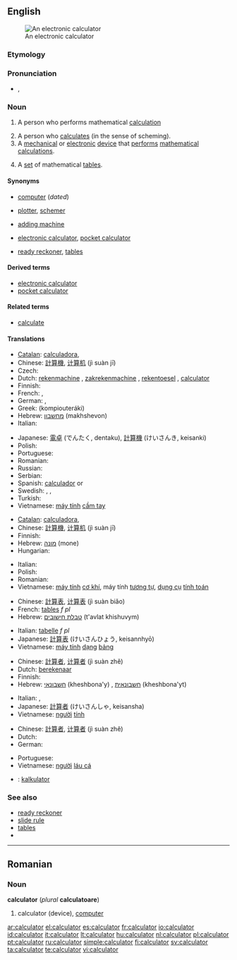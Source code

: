 ==English==
{{wikipedia}}
[[File:Calculator.kodabar.jpg|thumb|An electronic calculator]]

===Etymology===
{{suffix|calculate|or}}

===Pronunciation===
* {{IPA|/ˈkæl.kjə.leɪ.tə(r)/}}, {{SAMPA|/"k{l.kj@.lEi.t@/}}

===Noun===
{{en-noun}}

# <!--DefA-->{{dated}} A person who performs mathematical [[calculation]]
# <!--DefB-->A person who [[calculate]]s (in the sense of scheming).
# <!--DefC-->A [[mechanical]] or [[electronic]]  [[device]] that [[perform]]s [[mathematical]] [[calculation]]s.
# <!--DefD-->{{obsolete}} A [[set]] of mathematical [[table]]s.

====Synonyms====
* <!--DefA-->{{sense|person who performs mathematical calculations}} [[computer]] (''dated'')
* <!--DefB-->{{sense|person who schemes}} [[plotter]], [[schemer]]
* <!--DefC-->{{sense|mechanical device}} [[adding machine]]
* <!--DefD-->{{sense|electronic device}} [[electronic calculator]], [[pocket calculator]]
* <!--DefE-->{{sense|mathematical tables}} [[ready reckoner]], [[table]]s

====Derived terms====
* [[electronic calculator]]
* [[pocket calculator]]

====Related terms====
* [[calculate]]

====Translations====
{{trans-top|electronic device that performs mathematical calculations}}
* [[Catalan]]: [[calculadora]],{{f}}
* Chinese: [[計算機]], [[计算机]] (jì suàn jī)
* Czech: {{t+|cs|kalkulačka|f}}
* Dutch: [[rekenmachine]] {{f}}, [[zakrekenmachine]] {{f}}, [[rekentoesel]] {{n}} {{i|Flemish}}, [[calculator#Dutch|calculator]] {{m}}
* Finnish: {{t+|fi|laskin}}
* French: {{t+|fr|calculatrice|f}}, {{t+|fr|calculette|f}}
* German: {{t+|de|Rechner|m}}, {{t+|de|Taschenrechner|m}}
* Greek: {{t|el|κομπιουτεράκι|n|sc=Grek}} (kompiouteráki)
* Hebrew: [[מחשבון]] (makhshevon) {{m}}
* Italian: {{t+|it|calcolatrice|f}}
{{trans-mid}}
* Japanese: [[電卓]] (でんたく, dentaku), [[計算機]] (けいさんき, keisanki)
* Polish: {{t+|pl|kalkulator|m}}
* Portuguese: {{t+|pt|calculadora|f}}
* Romanian: {{t-|ro|calculator}}
* Russian: {{t+|ru|калькулятор|m|sc=Cyrl}}
* Serbian: {{t-|sr|računalo|n}}
* Spanish: [[calculador]] {{m}} or {{f}}
* Swedish: {{t|sv|räknare|c}}, {{t|sv|miniräknare|c}}, {{t|sv|kalkylator|c}}
* Turkish: {{t+|tr|hesap makinesi}}
* Vietnamese: [[máy tính]] [[cầm tay]]
{{trans-bottom}}

{{trans-top|mechanical device that performs mathematical calculations}}
* [[Catalan]]: [[calculadora]],{{f}}
* Chinese: [[計算機]], [[计算机]] (jì suàn jī)
* Finnish: {{t+|fi|laskin}}
* Hebrew: [[מונה]] (mone) {{m}}
* Hungarian: {{t+|hu|számológép}}
{{trans-mid}}
* Italian: {{t+|it|calcolatrice}}
* Polish: {{t+|pl|kalkulator|m}}
* Romanian: {{t-|ro|calculator}}
* Vietnamese: [[máy tính]] [[cơ khí]], máy tính [[tương tự]], [[dụng cụ]] [[tính toán]]
{{trans-bottom}}

{{trans-top|set of mathematical tables}}
* Chinese: [[計算表]], [[计算表]] (jì suàn biǎo)
* French: [[table#French|table]]s ''f pl''
* Hebrew: [[טבלת חישובים]] (t'avlat khishuvym) {{f}}
{{trans-mid}}
* Italian: [[tabella|tabelle]] ''f pl''
* Japanese: [[計算表]] (けいさんひょう, keisannhyō)
* Vietnamese: [[máy tính]] [[dạng]] [[bảng]]
{{trans-bottom}}

{{trans-top|dated: a person who performs mathematical calculations}}
* Chinese: [[計算者]], [[计算者]] (jì suàn zhě)
* Dutch: [[berekenaar]] {{m}}
* Finnish: {{t-|fi|laskija}}
* Hebrew: [[חשבונאי]] (kheshbona'y) {{m}}, [[חשבונאית]] (kheshbona'yt) {{f}}
{{trans-mid}}
* Italian: {{t+|it|calcolatore|m}}, {{t+|it|calcolatrice|f}}
* Japanese: [[計算者]] (けいさんしゃ, keisansha)
* Vietnamese: [[người]] [[tính]]
{{trans-bottom}}

{{trans-top|person who calculates (in the sense of scheming)}}
* Chinese: [[計算者]], [[计算者]] (jì suàn zhě)
* Dutch: {{t-|nl|planner|m}}
* German: {{t+|de|Rechner|m}}
{{trans-mid}}
* Portuguese: {{t+|pt|calculista|m}}
* Vietnamese: [[người]] [[láu cá]]
{{trans-bottom}}

{{checktrans-top}}
* {{ttbc|Indonesian}}: [[kalkulator]]
{{trans-bottom}}

===See also===
* [[ready reckoner]]
* [[slide rule]]
* [[table]]s
* {{commonslite}}

----

==Romanian==

===Noun===
'''calculator''' {{n}} (''plural'' '''calculatoare''')

# calculator (device), [[computer]]

[[ar:calculator]]
[[el:calculator]]
[[es:calculator]]
[[fr:calculator]]
[[io:calculator]]
[[id:calculator]]
[[it:calculator]]
[[lt:calculator]]
[[hu:calculator]]
[[nl:calculator]]
[[pl:calculator]]
[[pt:calculator]]
[[ru:calculator]]
[[simple:calculator]]
[[fi:calculator]]
[[sv:calculator]]
[[ta:calculator]]
[[te:calculator]]
[[vi:calculator]]